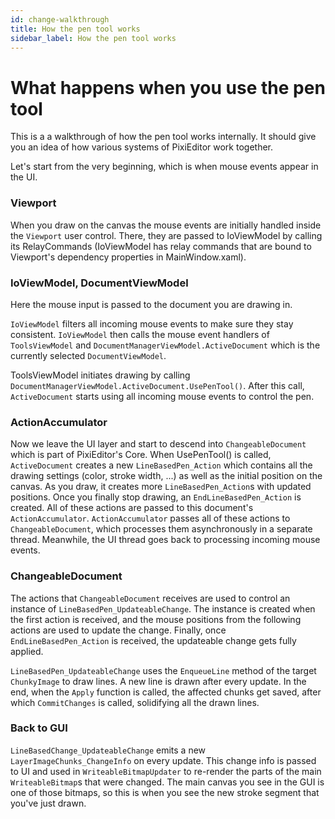 ```yaml
---
id: change-walkthrough
title: How the pen tool works
sidebar_label: How the pen tool works
---
```


# What happens when you use the pen tool

This is a a walkthrough of how the pen tool works internally. It should give you an idea of how various systems of PixiEditor work together.

Let's start from the very beginning, which is when mouse events appear in the UI.

### Viewport

When you draw on the canvas the mouse events are initially handled inside the `Viewport` user control. There, they are passed to IoViewModel by 
calling its RelayCommands (IoViewModel has relay commands that are bound to Viewport's dependency properties in MainWindow.xaml).

### IoViewModel, DocumentViewModel

Here the mouse input is passed to the document you are drawing in.

`IoViewModel` filters all incoming mouse events to make sure they stay consistent. `IoViewModel` then calls the mouse event handlers of `ToolsViewModel` and 
`DocumentManagerViewModel.ActiveDocument` which is the currently selected `DocumentViewModel`.

ToolsViewModel initiates drawing by calling `DocumentManagerViewModel.ActiveDocument.UsePenTool()`. After this call, `ActiveDocument` starts using all incoming 
mouse events to control the pen.

### ActionAccumulator

Now we leave the UI layer and start to descend into `ChangeableDocument` which is part of PixiEditor's Core. When UsePenTool() is called, `ActiveDocument` 
creates a new `LineBasedPen_Action` which contains all the drawing settings (color, stroke width, ...) as well as the initial position on the canvas. 
As you draw, it creates more `LineBasedPen_Action`s with updated positions. Once you finally stop drawing, an `EndLineBasedPen_Action` is created. 
All of these actions are passed to this document's  `ActionAccumulator`. `ActionAccumulator` passes all of these actions to `ChangeableDocument`, which 
processes them asynchronously in a separate thread. Meanwhile, the UI thread goes back to processing incoming mouse events.

### ChangeableDocument

The actions that `ChangeableDocument` receives are used to control an instance of `LineBasedPen_UpdateableChange`. The instance is created when the first 
action is received, and the mouse positions from the following actions are used to update the change. Finally, once `EndLineBasedPen_Action` is received, 
the updateable change gets fully applied.

`LineBasedPen_UpdateableChange` uses the `EnqueueLine` method of the target `ChunkyImage` to draw lines. A new line is drawn after every update. In the 
end, when the `Apply` function is called, the affected chunks get saved, after which `CommitChanges` is called, solidifying all the drawn lines.

### Back to GUI

`LineBasedChange_UpdateableChange` emits a new `LayerImageChunks_ChangeInfo` on every update. This change info is passed to UI and used in `WriteableBitmapUpdater` 
to re-render the parts of the main `WriteableBitmap`s that were changed. The main canvas you see in the GUI is one of those bitmaps, so this is when you see the 
new stroke segment that you've just drawn.